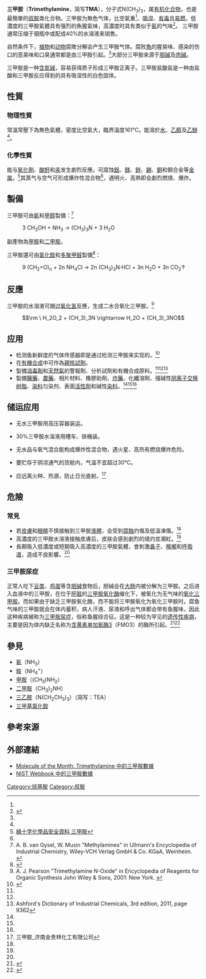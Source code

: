 {{chembox
| Name = 三甲胺
| NameEn = Trimethylamine
| verifiedrevid = Trimethylamine
| Reference = <ref>''Merck Index'', 11th Edition, '''9625'''.</ref>
| ImageFile =(CH3)3-N.png
| ImageSize = 
| ImageFileL1 = Trimethylamine-3D-balls.png
| ImageSizeL1 = 
| ImageFileR1 = Trimethylamine-3D-vdW.png
| ImageSizeR1 = 
| IUPACName = 三甲胺
| OtherNames = N,N－二甲基甲胺
| Section1 = {{Chembox Identifiers
| Abbreviations = TMA, NMe<sub>3</sub>
| UNII_Ref = {{fdacite|correct|FDA}}
| UNII = LHH7G8O305
| InChI1 = 1/C3H9N/c1-4(2)3/h1-3H3
| InChIKey1 = GETQZCLCWQTVFV-UHFFFAOYAA
| ChEMBL_Ref = {{ebicite|correct|EBI}}
| ChEMBL = 439723
| StdInChI_Ref = {{stdinchicite|correct|chemspider}}
| StdInChI = 1S/C3H9N/c1-4(2)3/h1-3H3
| StdInChIKey_Ref = {{stdinchicite|correct|chemspider}}
| StdInChIKey = GETQZCLCWQTVFV-UHFFFAOYSA-N
| CASNo = 75-50-3
|  CASNo_Ref = {{cascite|correct|CAS}}
| EINECS = 200-875-0
| UNNumber = 1083（無水）<br/>1297（溶液）
| PubChem = 1146
| ChemSpiderID_Ref = {{chemspidercite|correct|chemspider}}
| ChemSpiderID = 1114
| SMILES = N(C)(C)C
| InChI = 1/C3H8N/c1-4(2)3/h1H2,2-3H3 
| RTECS = 1.1.78 – 31.1.87
| MeSHName =
| ChEBI =
| KEGG_Ref = {{keggcite|correct|kegg}}
| KEGG = 
| ATCCode_prefix = 
| ATCCode_suffix = 
| ATC_Supplemental =}}
| Section2 = {{Chembox Properties
| Formula = C<sub>3</sub>H<sub>9</sub>N
| MolarMass = 59.11
| Appearance = 無色氣體
| Density = 0.67 g/mL (0 °C)
| MeltingPtC = -117.08
| Melting_notes =
| BoilingPtC = 2.87
| Boiling_notes = 
| Solubility = 互溶
| SolubleOther = 
| Solvent = 
| pKa = 9.76<ref>Hall, H.K., ''J. Am. Chem. Soc.'', '''1957''', ''79'', 5441.</ref> 
}}
| Section7 = {{Chembox Hazards
| EUHazardSymbol = {{Chembox EUHazardSymbol|Xn|Xi}}<br /> {{Chembox EUHazardSymbol|C|F+}}<ref name="ChemicalBook">[http://www.chemicalbook.com/ProductChemicalPropertiesCB6332996_JP.htm ChemicalBook トリメチルアミン]</ref>
| EUClass = 
| EUIndex = 
| MainHazards = 
| NFPA-H = 2
| NFPA-F = 4
| NFPA-R = 0
| NFPA-O =
| RPhrases = {{R12}}, {{R20/22}}, {{R34}}, {{R36/37/38}}, {{R41}}<ref name="ChemicalBook" />
| SPhrases = {{S1/2}}, {{S3}}, {{S16}}, {{S26}}, {{S29}}, {{S36/37/39}}, {{S45}}<ref name="ChemicalBook" />
| RSPhrases =
| FlashPt = -6.67℃<ref name="化工詞典">[http://www.chemyq.com/xz/xz1/1354jfjvr.htm 化工词典 三甲胺]</ref>
| Autoignition = 190℃<ref name="化工詞典" />
| ExploLimits = 
| PEL = }}
}}

'''三甲胺'''（'''Trimethylamine'''，简写'''TMA'''），分子式N(CH<sub>3</sub>)<sub>3</sub>，属[[有机化合物|有机化合物]]，也是最簡單的[[叔胺|叔胺]]类化合物。三甲胺为無色气体，比空氣重<ref name="ChemicalBook" />、[[吸湿性|吸湿]]、[[毒性|有毒]]且[[易燃|易燃]]。低濃度的三甲胺氣體具有强烈的魚腥氣味，高濃度时具有类似于[[氨|氨]]的气味<ref name=chm>{{Cite web |url=http://www.chm.bris.ac.uk/motm/trimethylamine/tmah.htm |title=Trimethylamine 中的三甲胺數據 |accessdate=2011-05-02 |archive-date=2011-05-14 |archive-url=https://web.archive.org/web/20110514070134/http://www.chm.bris.ac.uk/motm/trimethylamine/tmah.htm |dead-url=no }}</ref>。<!--三甲胺在[[有機合成|有機合成]]中用作[[親核試劑|親核試劑]]。-->三甲胺通常压缩于钢瓶中或配成40%的水溶液来销售。

自然条件下，[[植物|植物]]和[[动物|动物]]腐敗分解会产生三甲胺气体。腐败[[魚|魚]]的腥臭味、感染的伤口的恶臭味和口臭通常都是由三甲胺引起。<ref name=chm/>大部分三甲胺来源于[[胆碱|胆碱]]及[[肉碱|肉碱]]。

三甲胺是一种[[含氮碱|含氮碱]]，容易获得质子形成三甲胺正离子。三甲胺盐酸盐是一种由盐酸和三甲胺反应得到的具有吸湿性的白色固体。

==性質==
===物理性質===
常溫常壓下為無色氣體，密度比空氣大，臨界溫度161℃。能溶於[[水|水]]、[[乙醇|乙醇]]及[[乙醚|乙醚]]<ref name="化工詞典" />。

===化學性質===
能与[[氧化劑|氧化劑]]、[[酸酐|酸酐]]和[[汞|汞]]发生劇烈反應。可腐蚀[[鋁|鋁]]、[[鎂|鎂]]、[[鋅|鋅]]、[[錫|錫]]、[[銅|銅]]和銅合金等[[金属|金属]]。<ref>[http://www.oshc.org.hk/download/publishings/1/1664/44.pdf 綠十字化學品安全資料 三甲胺]{{dead link|date=2018年5月 |bot=InternetArchiveBot |fix-attempted=yes }}</ref>其蒸气与空气可形成爆炸性混合物<ref name="化工詞典" />，遇明火、高熱即会劇烈燃燒、爆炸。

==製備==
三甲胺可由[[氨|氨]]和[[甲醇|甲醇]]製備：<ref name=Ullmann>A. B. van Gysel, W. Musin "Methylamines" in Ullmann's Encyclopedia of Industrial Chemistry, Wiley-VCH Verlag GmbH & Co. KGaA, Weinheim.  {{DOI|10.1002/14356007.a16 535}}</ref>
:3 CH<sub>3</sub>OH + NH<sub>3</sub> → (CH<sub>3</sub>)<sub>3</sub>N  +  3 H<sub>2</sub>O
副產物為[[甲胺|甲胺]]和[[二甲胺|二甲胺]]。

三甲胺還可由[[氯化銨|氯化銨]]和[[多聚甲醛|多聚甲醛]]製備<ref>{{OrgSynth | author = [[Roger_Adams|Roger Adams]], B. K. Brown | title = Trimethylamine| collvol = 1 | collvolpages = 75 | prep = CV1P0531}}</ref>：
: 9 (CH<sub>2</sub>=O)<sub>n</sub> + 2n NH<sub>4</sub>Cl → 2n (CH<sub>3</sub>)<sub>3</sub>N·HCl + 3n H<sub>2</sub>O + 3n CO<sub>2</sub>↑

==反應==
三甲胺的水溶液可跟[[过氧化氢|过氧化氢]]反應，生成二水合氧化三甲胺。<ref name=EROS>A. J. Pearson "Trimethylamine N-Oxide" in Encyclopedia of Reagents for Organic Synthesis John Wiley & Sons, 2001: New York. {{DOI|10.1002/047084289X.rt268}}</ref>
:<math>\rm \ H_2O_2 + (CH_3)_3N \rightarrow H_2O + (CH_3)_3NO</math>

==应用==
* 检测鱼新鲜度的气体传感器即是通过检测三甲胺来实现的。<ref>{{Cite web |url=http://www.sciencedirect.com/science?_ob=ArticleURL&_udi=B6TF4-3TKMH75-17&_user=10&_coverDate=03%2F08%2F1996&_rdoc=1&_fmt=high&_orig=gateway&_origin=gateway&_sort=d&_docanchor=&view=c&_searchStrId=1737273694&_rerunOrigin=google&_acct=C000050221&_version=1&_urlVersion=0&_userid=10&md5=e3d87f5bd4752d105b22e01995254547&searchtype=a |title=ScienceDirect - Analytica Chimica Acta |access-date=2011-05-02 |archive-date=2019-02-18 |archive-url=https://web.archive.org/web/20190218230602/http://www.sciencedirect.com/science?_ob=ArticleURL&_udi=B6TF4-3TKMH75-17&_user=10&_coverDate=03%2F08%2F1996&_rdoc=1&_fmt=high&_orig=gateway&_origin=gateway&_sort=d&_docanchor=&view=c&_searchStrId=1737273694&_rerunOrigin=google&_acct=C000050221&_version=1&_urlVersion=0&_userid=10&md5=e3d87f5bd4752d105b22e01995254547&searchtype=a }}</ref>
* 在[[有機合成|有機合成]]中可作為[[親核試劑|親核試劑]]。
* 製備[[消毒劑|消毒劑]]和[[天然氣|天然氣]]的警報劑、分析試劑和有機合成原料。<ref name="化工詞典" /><ref name=Ullmann/><ref name=Ashford>Ashford's Dictionary of Industrial Chemicals, 3rd edition, 2011, page 9362</ref>
* 製備[[醫藥|醫藥]]、[[農藥|農藥]]、相片材料、橡膠助劑、[[炸藥|炸藥]]、化纖溶劑、强碱性[[阴离子交换树脂|阴离子交换树脂]]、[[染料|染料]]匀染剂、表面[[活性劑|活性劑]]和碱性[[染料|染料]]。<ref name="化工詞典" /><ref name=Ullmann/><ref name=Ashford/>
==储运应用==
*无水三甲胺用高压容器装运。

*30%三甲胺水溶液用槽车、铁桶装。

*无水品与氧气混合能构成爆炸性混合物，遇火星、高热有燃烧爆炸危险。

*要贮存于阴凉通气的货舱内，气温不宜超过30℃。

*应远离火种、热源，防止日光直射。<ref>三甲胺_济南金贵林化工有限公司</ref>

==危險==
===常見===
*若[[皮膚|皮膚]]和[[眼睛|眼睛]]不慎接触到三甲胺[[液體|液體]]，会受到[[腐蝕|腐蝕]]灼傷及低溫凍傷。<ref name="ChemicalBook" />
*高濃度的三甲胺水溶液接触皮膚后，皮肤会感到劇烈的燒灼並潮紅。<ref name="化工詞典" />
*長期吸入低濃度或短期吸入高濃度的三甲胺氣體，會刺激[[鼻子|鼻子]]、[[喉嚨|喉嚨]]和[[呼吸道|呼吸道]]，造成不良影響。<ref name="ChemicalBook" />

===三甲胺尿症===
{{main|三甲胺尿症}}
正常人吃下[[豆类|豆类]]、[[鸡蛋|鸡蛋]]等含[[胆碱|胆碱]]食物后，胆碱会在[[大肠|大肠]]内被分解为三甲胺。之后进入血液中的三甲胺，在位于[[肝脏|肝脏]]的[[三甲胺氧化酶|三甲胺氧化酶]]催化下，被氧化为无气味的[[氧化三甲胺|氧化三甲胺]]。而如果由于缺乏三甲胺氧化酶，而不能将三甲胺氧化为氧化三甲胺时。腐鱼气味的三甲胺就会在体内蓄积，病人汗液、尿液和呼出气体都会带有鱼腥味，因此这种疾病被称为[[三甲胺尿症|三甲胺尿症]]，俗称鱼腥综合征。这是一种较为罕见的[[遗传性疾病|遗传性疾病]]，主要是因为体内缺乏名称为[[含黄素单加氧酶3|含黄素单加氧酶3]]（FMO3）的酶所引起。<ref>{{cite journal en| author=Treacy, E.P.; et al.| title=Mutations of the flavin-containing monooxygenase gene (''FMO3'') cause trimethylaminuria, a defect in detoxication | journal=Human Molecular Genetics | year=1998 | pages=839–45 | volume=7 | issue=5| doi=10.1093/hmg/7.5.839 | pmid=9536088}} </ref><ref>{{cite journal en| author=Zschocke J, Kohlmueller D, Quak E, Meissner T, Hoffmann GF, Mayatepek E | title=Mild trimethylaminuria caused by common variants in FMO3 gene | journal=Lancet | year=1999 | pages=834–5 | volume=354 | issue=9181 | pmid=10485731}}</ref>

== 參見 ==
* [[氨|氨]]（NH<sub>3</sub>）
* [[銨|銨]]（NH<sub>4</sub><sup>+</sup>）
* [[甲胺|甲胺]]（(CH<sub>3</sub>)NH<sub>2</sub>）
* [[二甲胺|二甲胺]]（CH<sub>3</sub>)<sub>2</sub>NH）
* [[三乙胺|三乙胺]]（N(CH<sub>2</sub>CH<sub>3</sub>)<sub>3</sub>）（简写：TEA）
* [[三甲基氯化銨|三甲基氯化銨]]

==參考來源==
{{Reflist|2}}

== 外部連結 ==
{{commonscat|Trimethylamine}}
* [http://www.chm.bris.ac.uk/motm/trimethylamine/tmah.htm Molecule of the Month: Trimethylamine 中的三甲胺數據] {{Wayback|url=http://www.chm.bris.ac.uk/motm/trimethylamine/tmah.htm |date=20110514070134 }}
* [http://webbook.nist.gov/cgi/cbook.cgi?Name=trimethylamine&Units=SI NIST Webbook 中的三甲胺數據] {{Wayback|url=http://webbook.nist.gov/cgi/cbook.cgi?Name=trimethylamine&Units=SI |date=20170119013258 }}
{{烷基胺}}
{{Authority control}}
[[Category:烷基胺|Category:烷基胺]]
[[Category:叔胺|Category:叔胺]]